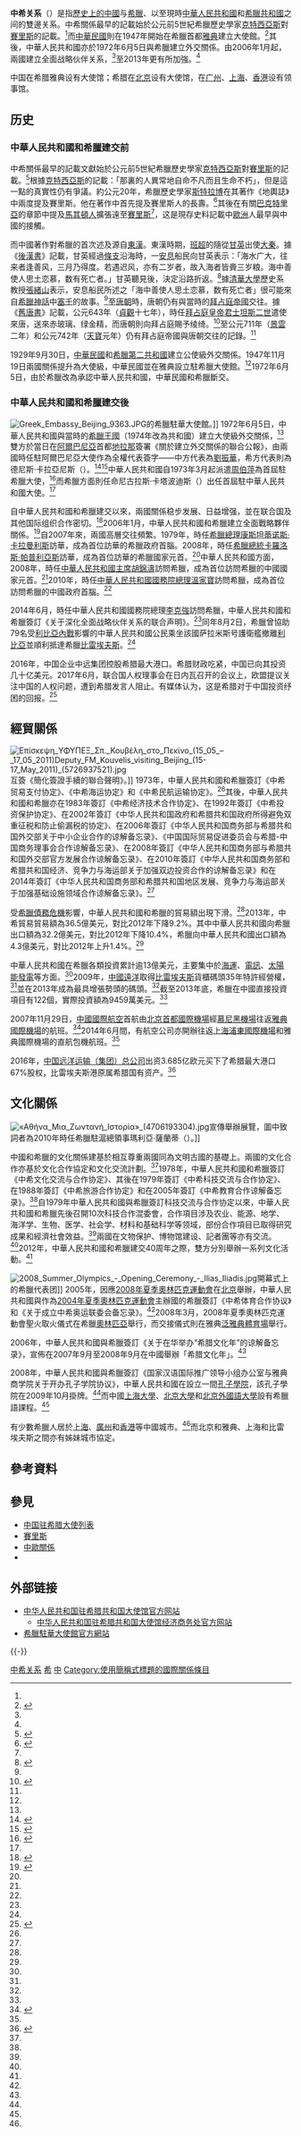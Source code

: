 {{not|中華民國與希臘關係}}
{{China means|PRC}}

{{Infobox Bilateral relations|中國－希臘|People's Republic of China|Greece|map=China Greece Locator.png|mission1=[[中國駐希臘大使館|中國駐希臘大使館]]|mission2=[[希臘駐華大使館|希臘駐華大使館]]|envoytitle1=[[中國駐希臘大使列表|大使]]|envoy1=[[肖军正|肖军正]]|envoytitle2=[[希臘駐華大使列表|大使]]|envoy2=[[乔治·伊利奥普洛斯|乔治·伊利奥普洛斯]]<ref>{{cite web |title = 驻华大使到任顺序及递交国书日期 |url = https://www.mfa.gov.cn/web/lbfw_673061/fgzl_673083/202201/t20220114_10495616.shtml |publisher = 中华人民共和国外交部 }}</ref>|size=240px}}

'''中希关系'''（{{lang-el|Σινο-Ελληνικές σχέσεις}}）是指[[中國歷史|歷史上的中國]]与[[希臘歷史|希臘]]、以至現時[[中華人民共和國|中華人民共和國]]和[[希腊|希臘共和國]]之间的雙邊关系。中希關係最早的記載始於公元前5世紀希臘歷史學家[[克特西亞斯|克特西亞斯]]對[[賽里斯|賽里斯]]的記載。<ref name="从丝路看屈辞外来文化的可能性" />而[[中華民國|中華民國]]則在1947年開始在希臘首都[[雅典|雅典]]建立大使館。<ref name="ml">{{cite web|url=http://blog.sina.com.cn/s/blog_04b81c380101d62h.html|title=十六　中國駐國外使節名録 (1911——1949)|accessdate=2015-04-15|archive-date=2019-02-20|archive-url=https://web.archive.org/web/20190220194737/http://blog.sina.com.cn/s/blog_04b81c380101d62h.html|dead-url=no}}</ref>其後，中華人民共和國亦於1972年6月5日與希臘建立外交關係。由2006年1月起，兩國建立全面战略伙伴关系，<ref name="China" />至2013年更有所加強。<ref name="中国同希腊的关系" />

中国在希腊雅典设有大使馆；希腊在[[北京|北京]]设有大使馆，在[[广州|广州]]、[[上海|上海]]、[[香港|香港]]设有领事馆。

== 历史 ==
===中華人民共和國和希臘建交前===
中希關係最早的記載文獻始於公元前5世紀希臘歷史學家[[克特西亞斯|克特西亞斯]]對[[賽里斯|賽里斯]]的記載。<ref name="从丝路看屈辞外来文化的可能性">{{cite web|url=http://www.qb5200.com/xiaoshuo/58/58096/5416846.html|title=从丝路看屈辞外来文化的可能性|author=湯洪|work=巴蜀文化研究集刊（第7卷）|accessdate=2015-04-15|deadurl=yes|archiveurl=https://web.archive.org/web/20150924083452/http://www.qb5200.com/xiaoshuo/58/58096/5416846.html|archivedate=2015-09-24}}</ref>根據[[克特西亞斯|克特西亞斯]]的記載：「那裏的人異常地自命不凡而且生命不朽」，但是這一點的真實性仍有爭議。約公元20年，希臘歷史學家[[斯特拉博|斯特拉博]]在其著作《地輿誌》中兩度提及賽里斯。他在著作中首先提及賽里斯人的長壽。<ref name="Strabo, Geography">{{en}}{{lang|en|{{cite web |url=http://www.perseus.tufts.edu/hopper/text?doc=Perseus%3Atext%3A1999.01.0239&redirect=true |title=Strabo, Geography |accessdate=2015-04-13 |author=Strabo |work=George Bell & Sons |date=1903 |archive-date=2015-07-14 |archive-url=https://web.archive.org/web/20150714095300/http://www.perseus.tufts.edu/hopper/text?doc=Perseus:text:1999.01.0239&redirect=true |dead-url=no }}}}</ref>其後在有關[[巴克特里亞|巴克特里亞]]的章節中提及[[馬其頓人|馬其頓人]]擴張遠至[[賽里斯|賽里斯]]<ref name="Strabo, Geography" />，这是現存史料記載中[[歐洲|歐洲]]人最早與中國的接觸。

而中國著作對希臘的首次述及源自[[東漢|東漢]]。東漢時期，[[班超|班超]]的隨從[[甘英|甘英]]出使[[羅馬帝國|大秦]]。據《[[後漢書|後漢書]]》記載，甘英經過[[塞琉古帝国|條支]]沿海時，一[[安息帝國|安息]]船民向甘英表示：「海水广大，往来者逢善风，三月乃得度。若遇迟风，亦有二岁者，故入海者皆賫三岁粮。海中善使人思土恋慕，数有死亡者。」甘英聽見後，決定沿路折返。<ref name="甘英西使大秦获闻希腊神话传说考">{{cite web|url=http://www.eurasianhistory.com/data/articles/a02/117.html|title=甘英西使大秦获闻希腊神话传说考|accessdate=2015-04-13|author=张绪山|work=《史学月刊》2003年第12期|date=2004-05-10|archive-date=2016-03-05|archive-url=https://web.archive.org/web/20160305085036/http://www.eurasianhistory.com/data/articles/a02/117.html|dead-url=no}}</ref>據[[清華大學|清華大學]]歷史系教授[[張緒山|張緒山]]表示，安息船民所述之「海中善使人思土恋慕，数有死亡者」很可能來自[[希臘神話|希臘神話]]中[[塞壬|塞壬]]的故事。<ref name="甘英西使大秦获闻希腊神话传说考" />至[[唐朝|唐朝]]時，唐朝仍有與當時的[[拜占庭帝國|拜占庭帝國]]交往。據《[[舊唐書|舊唐書]]》記載，公元643年（[[貞觀_(唐朝)|貞觀]]十七年），時任[[拜占庭皇帝|拜占庭皇帝]][[君士坦斯二世|君士坦斯二世]]遣使來唐，送來赤玻璃、绿金精，而唐朝則向拜占庭賜予绫绮。<ref name="唐代拜占庭帝国遣使中国考略">{{cite web|url=http://www.eurasianhistory.com/data/articles/a02/2066.html|title=唐代拜占庭帝国遣使中国考略|accessdate=2015-04-13|author=张绪山|work=《世界历史》2010年第1期|date=2010-03-18|archive-date=2015-09-24|archive-url=https://web.archive.org/web/20150924003046/http://www.eurasianhistory.com/data/articles/a02/2066.html|dead-url=no}}</ref>至公元711年（[[景雲|景雲]]二年）和公元742年（[[天寶_(唐朝)|天寶]]元年）仍有拜占庭帝國與唐朝交往的記錄。<ref name="唐代拜占庭帝国遣使中国考略" />

1929年9月30日，[[中華民國|中華民國]]和[[希臘第二共和國|希臘第二共和國]]建立公使級外交關係。1947年11月19日兩國關係提升為大使級，中華民國並在雅典設立駐希臘大使館。<ref name="ml" />1972年6月5日，由於希臘改為承認中華人民共和國，中華民國和希臘斷交。

===中華人民共和國和希臘建交後===
[[File:Greek_Embassy_Beijing_9363.JPG|thumb]]的希臘駐華大使館。]]
1972年6月5日，中華人民共和國與當時的[[希臘王國|希臘王國]]（1974年改為共和國）建立大使級外交關係，<ref name="中国同希腊的关系" />雙方於當日在[[阿爾巴尼亞|阿爾巴尼亞]]首都[[地拉那|地拉那]]簽署《關於建立外交關係的聯合公報》，由兩國時任駐阿爾巴尼亞大使作為全權代表簽字——中方代表為[[劉振華_(上將)|劉振華]]，希方代表則為德尼斯·卡拉亞尼斯（{{lang|el|Δ. Καραγιάννη}}）。<ref>{{cite web |title=中华人民共和国和希腊王国关于建立外交关系的联合公报 |url=http://www.fmprc.gov.cn/chn//pds/ziliao/1179/t5441.htm |publisher=中華人民共和國外交部 |date=1972-06-05 |accessdate=2015-04-14 |archive-date=2015-09-24 |archive-url=https://web.archive.org/web/20150924014255/http://www.fmprc.gov.cn/chn//pds/ziliao/1179/t5441.htm |dead-url=no }}</ref><ref name="希臘論壇報">{{el}}{{lang|el|{{Cite web |publisher={{Link-en|希臘論壇報|To Vima|TO BHMA}} |title=Ερως στην Απαγορευμένη Πόλη |url=http://www.tovima.gr/politics/article/?aid=466992 |date=2012-07-15 |accessdate=2015-04-14 |archive-date=2012-07-18 |archive-url=https://web.archive.org/web/20120718011130/http://www.tovima.gr/politics/article/?aid=466992 |dead-url=no }}}}</ref>中華人民共和國自1973年3月起派遣[[周伯萍|周伯萍]]為首屆駐希臘大使，<ref>{{cite web|url=http://www.mfa.gov.cn/chn/pds/ziliao/wjrw/2167/2172/t9263.htm|title=驻希腊共和国历任大使 |publisher=中华人民共和国外交部}}</ref>而希臘方面則任命尼古拉斯·卡塔波迪斯（{{lang|el|Ν. Καταπόδης}}）出任首屆駐中華人民共和國大使。<ref name="希臘論壇報" />

自中華人民共和國和希臘建交以來，兩國關係稳步发展、日益增强，並在联合国及其他国际组织合作密切。<ref name="中国同希腊的关系">{{cite web|url=http://www.mfa.gov.cn/chn//gxh/cgb/zcgmzysx/oz/1206_42/1206x1/t7371.htm|title=中国同希腊的关系|accessdate=2015-04-13|publisher=中华人民共和国外交部|date=2014-08|archive-date=2015-04-14|archive-url=https://web.archive.org/web/20150414031119/http://www.mfa.gov.cn/chn//gxh/cgb/zcgmzysx/oz/1206_42/1206x1/t7371.htm|dead-url=no}}</ref>2006年1月，中華人民共和國和希臘建立全面戰略夥伴關係。<ref name="China">{{en}}{{lang|en|{{cite web|url=http://www.mfa.gr/en/blog/greece-bilateral-relations/china/|title=China|accessdate=2015-04-13|publisher=Ministry of Foreign Affairs, Hellenic Republic|archive-date=2015-04-15|archive-url=https://web.archive.org/web/20150415004347/http://www.mfa.gr/en/blog/greece-bilateral-relations/china/|dead-url=no}}}}</ref>自2007年來，兩國高層交往頻繁。1979年，時任[[希臘總理|希臘總理]][[康斯坦蒂诺斯·卡拉曼利斯|康斯坦蒂诺斯·卡拉曼利斯]]訪華，成為首位訪華的希臘政府首腦。2008年，時任[[希臘總統|希臘總統]][[卡羅洛斯·帕普利亞斯|卡羅洛斯·帕普利亞斯]]訪華，成為首位訪華的希臘國家元首。<ref name="中国同希腊的关系" />中華人民共和國方面，2008年，時任[[中華人民共和國主席|中華人民共和國主席]][[胡錦濤|胡錦濤]]訪問希臘，成為首位訪問希臘的中國國家元首。<ref name="中国同希腊的关系" />2010年，時任[[中華人民共和國國務院總理|中華人民共和國國務院總理]][[溫家寶|溫家寶]]訪問希臘，成為首位訪問希臘的中國政府首腦。<ref name="中国同希腊的关系" />

2014年6月，時任中華人民共和國國務院總理[[李克強|李克強]]訪問希臘，中華人民共和國和希臘簽訂《关于深化全面战略伙伴关系的联合声明》。<ref name="中国同希腊的关系" />同年8月2日，希臘曾協助79名受[[2014年利比亞內戰|利比亞內戰]]影響的中華人民共和國公民乘坐該國萨拉米斯号護衛艦撤離[[利比亞|利比亞]]並順利抵達希臘[[比雷埃夫斯|比雷埃夫斯]]。<ref name="中国同希腊的关系" />

2016年，中国企业中远集团控股希腊最大港口{{le|比雷埃夫斯港|Port of Piraeus}}。希腊财政吃紧，中国已向其投资几十亿美元。2017年6月，联合国人权理事会在日内瓦召开的会议上，欧盟提议关注中国的人权问题，遭到希腊发言人阻止。有媒体认为，这是希腊对于中国投资纾困的回报。<ref>{{cite news |title=希腊否决欧盟批中国人权声明：凸显中国影响力 |url=https://military.china.com/important/11132797/20170622/30799287_all.html#page_2 |accessdate=2018-10-08 |work=参考消息 |date=2017-06-22 |archive-date=2018-10-08 |archive-url=https://web.archive.org/web/20181008095817/https://military.china.com/important/11132797/20170622/30799287_all.html#page_2 |dead-url=no }}</ref>

== 經貿關係 ==
[[File:Eπίσκεψη_ΥΦΥΠΕΞ_Σπ._Κουβέλη_στο_Πεκίνο_(15_05_–_17_05_2011)Deputy_FM_Kouvelis_visiting_Beijing_(15-17_May_2011)_(5726937521).jpg|thumb]]互簽《簡化簽證手續的聯合聲明》。]]
1973年，中華人民共和國和希臘簽訂《中希贸易支付协定》、《中希海运协定》和《中希民航运输协定》。<ref name="中国同希腊的关系" />其後，中華人民共和國和希臘亦在1983年簽訂《中希经济技术合作协定》、在1992年簽訂《中希投资保护协定》、在2002年簽訂《中华人民共和国政府和希腊共和国政府所得避免双重征税和防止偷漏税的协定》、在2006年簽訂《中华人民共和国商务部与希腊共和国外交部关于中小企业合作的谅解备忘录》、《中国国际贸易促进委员会与希腊-中国商务理事会合作谅解备忘录》、在2008年簽訂《中华人民共和国商务部与希腊共和国外交部官方发展合作谅解备忘录》、在2010年簽訂《中华人民共和国商务部和希腊共和国经济、竞争力与海运部关于加强双边投资合作的谅解备忘录》和在2014年簽訂《中华人民共和国商务部和希腊共和国地区发展、竞争力与海运部关于加强基础设施领域合作谅解备忘录》。<ref name="中国同希腊的关系" />

受[[希臘債務危機|希臘債務危機]]影響，中華人民共和國和希臘的貿易額出現下滑。<ref name="中国同希腊的关系" />2013年，中希貿易貿易額為36.5億美元，對比2012年下降9.2%。其中中華人民共和國向希臘出口額為32.2億美元，對比2012年下降10.4%，希臘向中華人民共和國出口額為4.3億美元，對比2012年上升1.4%。<ref name="中国同希腊的关系" />

中華人民共和國在希臘各類投資累計逾13億美元，主要集中於[[海運|海運]]、[[電訊|電訊]]、[[太陽能發電|太陽能發電]]等方面。<ref name="中国同希腊的关系" />2009年，[[中國遠洋|中國遠洋]]取得[[比雷埃夫斯|比雷埃夫斯]]貨櫃碼頭35年特許經營權，<ref name="中国同希腊的关系" />並在2013年成為最具增張勢頭的碼頭。<ref name="中国同希腊的关系" />截至2013年底，希臘在中國直接投資項目有122個，實際投資額為9459萬美元。<ref name="中国同希腊的关系" />

2007年11月29日，[[中國國際航空|中國國際航空]]首航由[[北京首都國際機場|北京首都國際機場]]經[[慕尼黑機場|慕尼黑機場]]往返[[雅典國際機場|雅典國際機場]]的航班。<ref>{{cite web|url=http://gr.mofcom.gov.cn/article/zxhz/hzjj/200801/20080105320933.shtml|title=中国国航开通北京-雅典直航航班|accessdate=2015-04-13|date=2008-01-04|author=中華人民共和國駐希臘共和國大使館經濟商務參贊處|work=中華人民共和國駐希臘共和國大使館經濟商務參贊處|archive-date=2015-04-14|archive-url=https://archive.is/20150414004145/http://gr.mofcom.gov.cn/article/zxhz/hzjj/200801/20080105320933.shtml|dead-url=no}}</ref>2014年6月間，有航空公司亦開辦往返[[上海浦東國際機場|上海浦東國際機場]]和雅典國際機場的直航包機航班。<ref name="China" />

2016年，[[中国远洋运输（集团）总公司|中国远洋运输（集团）总公司]]出资3.685亿欧元买下了希腊最大港口{{le|比雷埃夫斯港|Port of Piraeus}}67%股权，比雷埃夫斯港原属希腊国有资产。<ref>{{cite news |title=中企拿下希腊最大港口经营权 |url=http://www.xinhuanet.com/world/2016-01/22/c_128656501.htm |accessdate=2018-10-08 |work=参考消息 |date=2016-01-22 |archive-date=2018-10-08 |archive-url=https://web.archive.org/web/20181008061540/http://www.xinhuanet.com/world/2016-01/22/c_128656501.htm |dead-url=yes }}</ref>

==文化關係==
[[File:«Αθήνα_Μια_Ζωντανή_Ιστορία»_(4706193304).jpg|thumb]]宣傳舉辦展覽，圖中致詞者為2010年時任希臘駐滬總領事瑪利亞·薩蘭蒂（{{lang|el|Μαρία Σαράντη}}）。]]

中國和希臘的文化關係建基於相互尊重兩國同為文明古國的基礎上。兩國的文化合作亦基於文化合作協定和文化交流計劃。<ref name="China" />1978年，中華人民共和國和希臘簽訂《中希文化交流与合作协定》、其後在1979年簽訂《中希科技交流与合作协定》、在1988年簽訂《中希旅游合作协定》和在2005年簽訂《中希教育合作谅解备忘录》。<ref name="中国同希腊的关系" />自1979年中華人民共和國與希臘簽訂科技交流与合作协定以來，中華人民共和國和希臘先後召開10次科技合作混委會，合作項目涉及农业、能源、地学、海洋学、生物、医学、社会学、材料和基础科学等领域，部份合作項目已取得研究成果和經濟社會效益。<ref name="中国同希腊的关系" />兩國在文物保护、博物馆建设、記者團等亦有交流。<ref name="中国同希腊的关系" />2012年，中華人民共和國和希臘建交40周年之際，雙方分別舉辦一系列文化活動。<ref name="中国同希腊的关系" />

[[File:2008_Summer_Olympics_-_Opening_Ceremony_-_Ilias_Iliadis.jpg|thumb]]開幕式上的希臘代表团]]
2005年，因應[[2008年夏季奧林匹克運動會|2008年夏季奧林匹克運動會]]在[[北京|北京]]舉辦，中華人民共和國與作為[[2004年夏季奧林匹克運動會|2004年夏季奧林匹克運動會]]主辦國的希臘簽訂《中希体育合作协议》和《关于成立中希奥运联委会备忘录》。<ref name="中国同希腊的关系" />2008年3月，2008年夏季奧林匹克運動會聖火取火儀式在希臘[[奧林匹亞|奧林匹亞]]舉行，而交接儀式則在雅典[[泛雅典體育場|泛雅典體育場]]舉行。

2006年，中華人民共和國與希臘簽訂《关于在华举办“希腊文化年”的谅解备忘录》，宣佈在2007年9月至2008年9月在中國舉辦「希腊文化年」。<ref name="中国同希腊的关系" />

2008年，中華人民共和國與希臘簽訂《国家汉语国际推广领导小组办公室与雅典商学院关于开办孔子学院协议》，中華人民共和國在{{link-el|雅典经商大学|Οικονομικό Πανεπιστήμιο Αθηνών}}設立一間[[孔子學院|孔子學院]]，該孔子學院在2009年10月掛牌。<ref name="中国同希腊的关系" />而中國[[上海大學|上海大學]]、[[北京大學|北京大學]]和[[北京外國語大學|北京外國語大學]]設有希臘語課程。<ref name="China" />

有少數希臘人居於[[上海|上海]]、[[廣州|廣州]]和[[香港|香港]]等中國城市。<ref name="China" />而北京和雅典、上海和比雷埃夫斯之間亦有姊妹城市協定。

== 參考資料 ==
{{Reflist|2}}

== 參見 ==
{{Portal box|國際關係|中國|希臘}}
* [[中国驻希腊大使列表|中国驻希腊大使列表]]
* [[賽里斯|賽里斯]]
* [[中歐關係|中歐關係]]
* {{link-en|希臘外交|Foreign relations of Greece}}

== 外部链接 ==
{{Commons category|Relations of China and Greece}}
* [http://gr.china-embassy.gov.cn/chn/ 中华人民共和国驻希腊共和国大使馆官方网站]{{zh-hans icon}}{{en icon}}{{gr icon}}
** [http://gr.mofcom.gov.cn/ 中华人民共和国驻希腊共和国大使馆经济商务处官方网站]{{zh-hans icon}}
* [https://www.mfa.gr/china/en/ 希臘駐華大使館官方網站]{{Wayback|url=https://www.mfa.gr/china/en/ |date=20191010111052 }}{{zh-hans icon}}{{en icon}}{{gr icon}}

{{-}}
{{中华人民共和国外交}}
{{希臘外交}}

[[Category:中希关系|]]
[[Category:中歐關係|希]]
[[Category:希臘雙邊關係|中]]
[[Category:使用簡稱式標題的國際關係條目|Category:使用簡稱式標題的國際關係條目]]